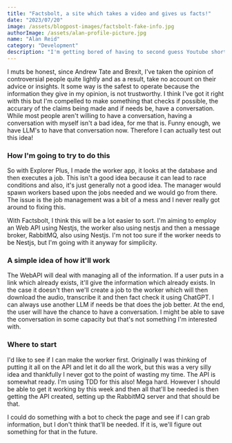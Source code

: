 ---
title: "Factsbolt, a site which takes a video and gives us facts!"
date: "2023/07/20"
image: /assets/blogpost-images/factsbolt-fake-info.jpg
authorImage: /assets/alan-profile-picture.jpg
name: "Alan Reid"
category: "Development"
description: "I'm getting bored of having to second guess Youtube shorts/videos. Let's make something for this!"
---

I muts be honest, since Andrew Tate and Brexit, I've taken the opinion of controversial people quite lightly and as a result, take no account on their advice or insights. It some way is the safest to operate because the information they give in my opinion, is not trustworthy. I think I've got it right with this but I'm compelled to make something that checks if possible, the accurary of the claims being made and if needs be, have a conversation. While most people aren't willing to have a conversation, having a conversation with myself isn't a bad idea, for me that is. Funny enough, we have LLM's to have that conversation now. Therefore I can actually test out this idea!

### How I'm going to try to do this

So with Explorer Plus, I made the worker app, it looks at the database and then executes a job. This isn't a good idea because it can lead to race conditions and also, it's just generally not a good idea. The manager would spawn workers based upon the jobs needed and we would go from there. The issue is the job management was a bit of a mess and I never really got around to fixing this. 

With Factsbolt, I think this will be a lot easier to sort. I'm aiming to employ an Web API using Nestjs, the worker also using nestjs and then a message broker, RabbitMQ, also using Nestjs. I'm not too sure if the worker needs to be Nestjs, but I'm going with it anyway for simplicity. 

### A simple idea of how it'll work

The WebAPI will deal with managing all of the information. If a user puts in a link which already exists, it'll give the information which already exists. In the case it doesn't then we'll create a job to the worker which will then download the audio, transcribe it and then fact check it using ChatGPT. I can always use another LLM if needs be that does the job better. At the end, the user will have the chance to have a conversation. I might be able to save the conversation in some capacity but that's not something I'm interested with.

### Where to start

I'd like to see if I can make the worker first. Originally I was thinking of putting it all on the API and let it do all the work, but this was a very silly idea and thankfully I never got to the point of wasting my time. The API is somewhat ready. I'm using TDD for this also! Mega hard. However I should be able to get it working by this week and then all that'll be needed is then getting the API created, setting up the RabbitMQ server and that should be that.

I could do something with a bot to check the page and see if I can grab information, but I don't think that'll be needed. If it is, we'll figure out something for that in the future.